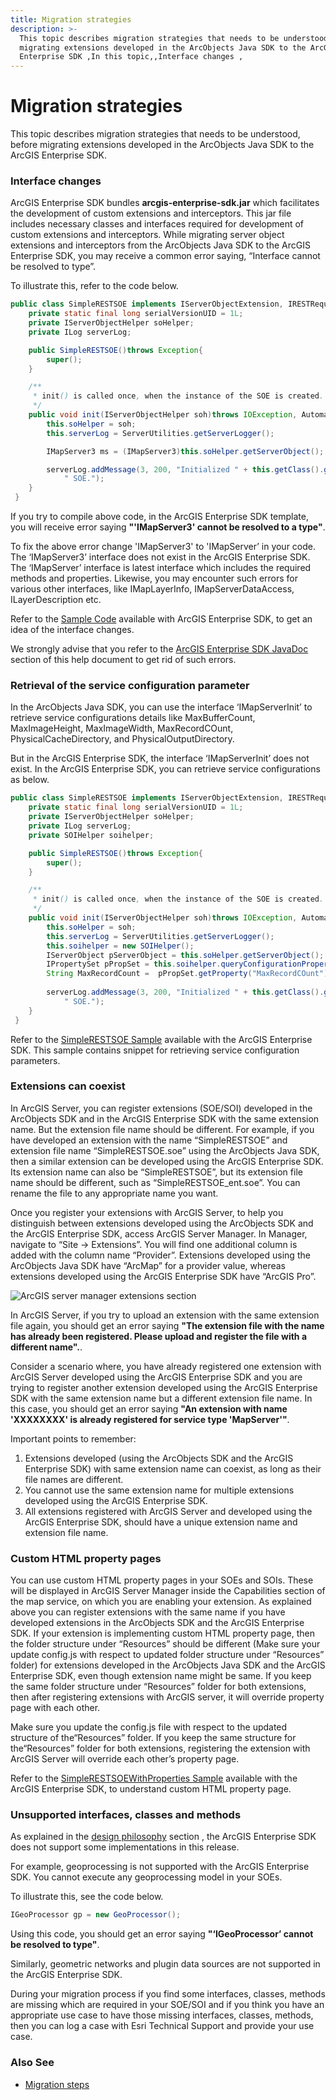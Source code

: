 ```yaml
---
title: Migration strategies
description: >-
  This topic describes migration strategies that needs to be understood, before
  migrating extensions developed in the ArcObjects Java SDK to the ArcGIS
  Enterprise SDK ,In this topic,,Interface changes ,
---
```


# Migration strategies

This topic describes migration strategies that needs to be understood, before migrating extensions developed in the ArcObjects Java SDK to the ArcGIS Enterprise SDK.

### Interface changes

ArcGIS Enterprise SDK bundles **arcgis-enterprise-sdk.jar** which facilitates the development of custom extensions and interceptors. This jar file includes necessary classes and interfaces required for development of custom extensions and interceptors. While migrating server object extensions and interceptors from the ArcObjects Java SDK to the ArcGIS Enterprise SDK, you may receive a common error saying, “Interface cannot be resolved to type”.

To illustrate this, refer to the code below.

```java
public class SimpleRESTSOE implements IServerObjectExtension, IRESTRequestHandler{
    private static final long serialVersionUID = 1L;
    private IServerObjectHelper soHelper;
    private ILog serverLog;

    public SimpleRESTSOE()throws Exception{
        super();
    }

    /**
     * init() is called once, when the instance of the SOE is created.
     */
    public void init(IServerObjectHelper soh)throws IOException, AutomationException{
        this.soHelper = soh;
        this.serverLog = ServerUtilities.getServerLogger();

        IMapServer3 ms = (IMapServer3)this.soHelper.getServerObject();      

        serverLog.addMessage(3, 200, "Initialized " + this.getClass().getName() + 
            " SOE.");
    }
 }
```

If you try to compile above code, in the ArcGIS Enterprise SDK template, you will receive error saying **"'IMapServer3' cannot be resolved to a type"**.

To fix the above error change 'IMapServer3' to 'IMapServer’ in your code. The ‘IMapServer3’ interface does not exist in the ArcGIS Enterprise SDK. The ‘IMapServer’ interface is latest interface which includes the required methods and properties. Likewise, you may encounter such errors for various other interfaces, like IMapLayerInfo, IMapServerDataAccess, ILayerDescription etc.

Refer to the [Sample Code](/sample-code/) available with ArcGIS Enterprise SDK, to get an idea of the interface changes.

We strongly advise that you refer to the [ArcGIS Enterprise SDK JavaDoc](/api-reference/java/) section of this help document to get rid of such errors.

### Retrieval of the service configuration parameter

In the ArcObjects Java SDK, you can use the interface ‘IMapServerInit’ to retrieve service configurations details like MaxBufferCount, MaxImageHeight, MaxImageWidth, MaxRecordCOunt, PhysicalCacheDirectory, and PhysicalOutputDirectory.

But in the ArcGIS Enterprise SDK, the interface ‘IMapServerInit’ does not exist. In the ArcGIS Enterprise SDK, you can retrieve service configurations as below.

```java
public class SimpleRESTSOE implements IServerObjectExtension, IRESTRequestHandler{
    private static final long serialVersionUID = 1L;
    private IServerObjectHelper soHelper;
    private ILog serverLog;
    private SOIHelper soihelper;

    public SimpleRESTSOE()throws Exception{
        super();
    }

    /**
     * init() is called once, when the instance of the SOE is created.
     */
    public void init(IServerObjectHelper soh)throws IOException, AutomationException{
        this.soHelper = soh;
        this.serverLog = ServerUtilities.getServerLogger();
        this.soihelper = new SOIHelper();
        IServerObject pServerObject = this.soHelper.getServerObject();
        IPropertySet pPropSet = this.soihelper.queryConfigurationProperties(pServerObject.getConfigurationName(), pServerObject.getTypeName());
        String MaxRecordCount =  pPropSet.getProperty("MaxRecordCOunt").toString();
                
        serverLog.addMessage(3, 200, "Initialized " + this.getClass().getName() + 
            " SOE.");
    }
 }
```

Refer to the [SimpleRESTSOE Sample](/sample-code/Samples/java/soe/simplerestsoe/ReadMe/) available with the ArcGIS Enterprise SDK. This sample contains snippet for retrieving service configuration parameters.

### Extensions can coexist

In ArcGIS Server, you can register extensions (SOE/SOI) developed in the ArcObjects SDK and in the ArcGIS Enterprise SDK with the same extension name. But the extension file name should be different. For example, if you have developed an extension with the name “SimpleRESTSOE” and extension file name “SimpleRESTSOE.soe” using the ArcObjects Java SDK, then a similar extension can be developed using the ArcGIS Enterprise SDK. Its extension name can also be “SimpleRESTSOE”, but its extension file name should be different, such as “SimpleRESTSOE_ent.soe”. You can rename the file to any appropriate name you want.

Once you register your extensions with ArcGIS Server, to help you distinguish between extensions developed using the ArcObjects SDK and the ArcGIS Enterprise SDK, access ArcGIS Server Manager. In Manager, navigate to “Site -> Extensions”. You will find one additional column is added with the column name “Provider”. Extensions developed using the ArcObjects Java SDK have “ArcMap” for a provider value, whereas extensions developed using the ArcGIS Enterprise SDK have “ArcGIS Pro”.

![](./bitmaps/588faf8d-d7cd-421b-a628-22c8e83f91ce_1.png "ArcGIS server manager extensions section")

In ArcGIS Server, if you try to upload an extension with the same extension file again, you should get an error saying **"The extension file with the name has already been registered. Please upload and register the file with a different name".**.

Consider a scenario where, you have already registered one extension with ArcGIS Server developed using the ArcGIS Enterprise SDK and you are trying to register another extension developed using the ArcGIS Enterprise SDK with the same extension name but a different extension file name. In this case, you should get an error saying **"An extension with name 'XXXXXXXX' is already registered for service type 'MapServer'"**.

Important points to remember:

1.  Extensions developed (using the ArcObjects SDK and the ArcGIS Enterprise SDK) with same extension name can coexist, as long as their file names are different.
2.  You cannot use the same extension name for multiple extensions developed using the ArcGIS Enterprise SDK.
3.  All extensions registered with ArcGIS Server and developed using the ArcGIS Enterprise SDK, should have a unique extension name and extension file name.

### Custom HTML property pages

You can use custom HTML property pages in your SOEs and SOIs. These will be displayed in ArcGIS Server Manager inside the Capabilities section of the map service, on which you are enabling your extension. As explained above you can register extensions with the same name if you have developed extensions in the ArcObjects SDK and the ArcGIS Enterprise SDK. If your extension is implementing custom HTML property page, then the folder structure under “Resources” should be different (Make sure your update config.js with respect to updated folder structure under “Resources” folder) for extensions developed in the ArcObjects Java SDK and the ArcGIS Enterprise SDK, even though extension name might be same. If you keep the same folder structure under “Resources” folder for both extensions, then after registering extensions with ArcGIS server, it will override property page with each other.

Make sure you update the config.js file with respect to the updated structure of the“Resources” folder. If you keep the same structure for the“Resources” folder for both extensions, registering the extension with ArcGIS Server will override each other’s property page.

Refer to the [SimpleRESTSOEWithProperties Sample](/sample-code/Samples/java/soe/simplerestsoewithproperties/ReadMe/) available with the ArcGIS Enterprise SDK, to understand custom HTML property page.

### Unsupported interfaces, classes and methods

As explained in the [design philosophy](../design-philosophy-for-arcgis-enterprise-sdk-java/) section , the ArcGIS Enterprise SDK does not support some implementations in this release.

For example, geoprocessing is not supported with the ArcGIS Enterprise SDK. You cannot execute any geoprocessing model in your SOEs.

To illustrate this, see the code below.

```java
IGeoProcessor gp = new GeoProcessor();
```

Using this code, you should get an error saying **"‘IGeoProcessor’ cannot be resolved to type"**.

Similarly, geometric networks and plugin data sources are not supported in the ArcGIS Enterprise SDK.

During your migration process if you find some interfaces, classes, methods are missing which are required in your SOE/SOI and if you think you have an appropriate use case to have those missing interfaces, classes, methods, then you can log a case with Esri Technical Support and provide your use case.

### Also See

-   [Migration steps](../migration-steps-java/)
